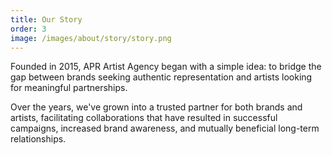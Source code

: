 ```yaml
---
title: Our Story
order: 3
image: /images/about/story/story.png
---
```


Founded in 2015, APR Artist Agency began with a simple idea: to bridge the gap between brands seeking authentic representation and artists looking for meaningful partnerships.

Over the years, we've grown into a trusted partner for both brands and artists, facilitating collaborations that have resulted in successful campaigns, increased brand awareness, and mutually beneficial long-term relationships.
